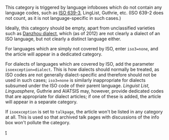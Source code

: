 {{polluted category}}
{{wikipedia category|hidden=yes}}
This category is triggered by language infoboxes which do not contain any language codes, such as [[ISO_639-3|ISO 639-3]], LingList, Guthrie, etc. (ISO 639-2 does not count, as it is not language-specific in such cases.)

Ideally, this category should be empty, apart from unclassified varieties such as [[Danzhou_dialect|Danzhou dialect]], which (as of 2012) are not clearly a dialect of an ISO language, but not clearly a distinct language either. 

For languages which are simply not covered by ISO, enter <code>iso3=none</code>, and the article will appear in a dedicated category. 

For dialects of languages which are covered by ISO, add the parameter <code>isoexception=dialect</code>. This is how dialects should normally be treated, as ISO codes are not generally dialect-specific and therefore should not be used in such cases; <code>iso3=none</code> is similarly inappropriate for dialects subsumed under the ISO code of their parent language. ''Linguist List, Linguasphere,'' Guthrie and AIATSIS may, however, provide dedicated codes that are appropriate for dialect articles; if one of these is added, the article will appear in a separate category.

If <code>isoexception</code> is set to <code>talkpage</code>, the article won't be listed in any category at all. This is used so that archived talk pages with discussions of the info box won't pollute the category.  

[[Category:语言信息框追踪分类|t]]